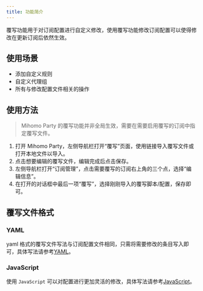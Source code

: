 ```yaml
---
title: 功能简介
---
```


覆写功能用于对订阅配置进行自定义修改，使用覆写功能修改订阅配置可以使得修改在更新订阅后依然生效。

## 使用场景

- 添加自定义规则
- 自定义代理组
- 所有与修改配置文件相关的操作

## 使用方法

> Mihomo Party 的覆写功能并非全局生效，需要在需要启用覆写的订阅中指定覆写文件。

1. 打开 Mihomo Party，左侧导航栏打开“覆写”页面，使用链接导入覆写文件或打开本地文件以导入。
2. 点击想要编辑的覆写文件，编辑完成后点击保存。
3. 左侧导航栏打开“订阅管理”，点击需要覆写的订阅右上角的三个点，选择“编辑信息”。
4. 在打开的对话框中最后一项“覆写”，选择刚刚导入的覆写脚本/配置，保存即可。

## 覆写文件格式

### YAML

yaml 格式的覆写文件写法与订阅配置文件相同，只需将需要修改的条目写入即可，具体写法请参考[YAML](/guides/function/override/yaml)。

### JavaScript

使用 `JavaScript` 可以对配置进行更加灵活的修改，具体写法请参考[JavaScript](/guides/function/override/js)。

